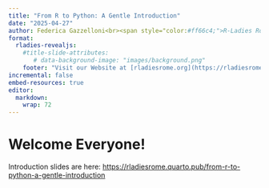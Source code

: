 ```yaml
---
title: "From R to Python: A Gentle Introduction"
date: "2025-04-27"
author: Federica Gazzelloni<br><span style="color:#ff66c4;">R-Ladies Rome</span>
format: 
  rladies-revealjs:
    #title-slide-attributes:
       # data-background-image: "images/background.png"
    footer: "Visit our Website at [rladiesrome.org](https://rladiesrome.org/)"
incremental: false
embed-resources: true
editor: 
  markdown: 
    wrap: 72
---
```


# Welcome Everyone! 

Introduction slides are here: <https://rladiesrome.quarto.pub/from-r-to-python-a-gentle-introduction>